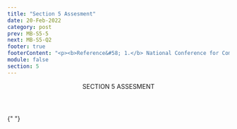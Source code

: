 ```yaml
---
title: "Section 5 Assesment"
date: 20-Feb-2022
category: post
prev: MB-S5-5
next: MB-S5-Q2
footer: true
footerContent: "<p><b>Reference&#58; 1.</b> National Conference for Community and Justice (NCCJ). Intersectionality. Accessed May 20, 2022. https://www.nccj.org/intersectionality</p>"
module: false
section: 5
---
```


<Header>
  SECTION 5<span className="text-red"> ASSESMENT</span>
</Header>

{" "}

<Quiz
  title="Which is true about intersectionality?"
  options="Intersectionality means that a person is defined by more than just their gender and race
  Intersectionality means only focusing on one single aspect of a person
  Focusing on intersectionality can promote stigma and isolation
  None of the above"
  answer="0"
  response="Other aspects that can define individuals include religion, age, or their family values<sup>1</sup>."
/>

